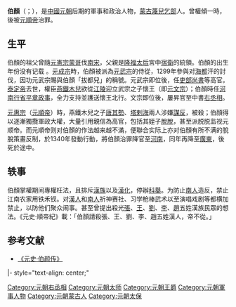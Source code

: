{{Otheruses|伯顏|subject=元末的伯顏|other=其他同名的人物}}
'''伯顏'''（{{mong|m=ᠪᠠᠶᠠᠨ|k=Баян|Ppp=Bayan}}；{{bd|1280年||1340年||catIdx=B伯}}），是[[中國|中國]][[元朝|元朝]]后期的軍事和政治人物，[[蒙古族|蒙古]][[蔑兒乞部|蔑兒乞部]]人。曾權傾一時，後被[[元順帝|元順帝]]治罪。

== 生平 ==
伯顏的祖父曾隨[[元憲宗|元憲宗]][[蒙哥|蒙哥]]伐[[南宋|南宋]]，父親是[[隆福太后|隆福太后]]宮中[[怯薛|宿衛]]的統領。伯顏的出生年份没有记载<!-- 生年无具体记载。如果有新的发现，请提供来源。 -->。[[元成宗|元成宗]]時，伯顏被派為[[元武宗|元武宗]]的侍從，1299年參與对[[海都|海都]]汗的討伐，因功元武宗賜與伯顏「拔都兒」的稱號。元武宗即位後，任[[吏部|吏部]][[尚書|尚書]]等高官。[[泰定帝|泰定帝]]去世，權臣[[燕鐵木兒|燕鐵木兒]]欲從[[江陵|江陵]]迎立武宗之子懷王（即[[元文宗|元文宗]]）；伯顏時任[[河南行省|河南行省]][[平章政事|平章政事]]，全力支持並護送懷王北行。文宗即位後，屢昇官至中書[[右丞相|右丞相]]。

[[元惠宗|元惠宗]]（[[元順帝|元順帝]]）時，燕鐵木兒之子[[唐其勢|唐其勢]]、[[塔剌海|塔剌海]]兩人涉嫌[[謀反|謀反]]，被殺；伯顏得以逐漸獨攬軍政大權，大量引用親信為高官，包括其姪子[[脫脫|脫脫]]，甚至派脱脱监视元顺帝。而元順帝则对伯顏的作法越来越不滿，便聯合实际上亦对伯顏有所不满的脫脫策畫反制，於1340年發動行動，將伯顏治罪降官至[[河南|河南]]，同年再降至[[廣東|廣東]]，後死於途中。

==轶事==
伯顏掌權期间專權枉法，且排斥[[漢族|漢族]]以及[[漢化|漢化]]，停辦[[科舉|科舉]]。为防止[[南人|南人]]造反，禁止江南农家用铁禾钗。对[[漢人_(元朝)|漢人]]和[[南人|南人]]祈神赛社、习学枪棒武术以至演唱戏剧等都横加禁止，以防他们聚众闹事。甚至曾提出殺光[[張姓|張]]、[[王姓|王]]、[[劉姓|劉]]、[[李姓|李]]、[[趙姓|趙]]五姓漢族民眾的想法。《元史·順帝紀》載：「伯顏請殺張、王、劉、李、趙五姓漢人，帝不從。」

== 参考文献 ==
*[http://www.guoxue.com/shibu/24shi/yuanshi/yuas_138.htm 《元史·伯颜传》]{{Wayback|url=http://www.guoxue.com/shibu/24shi/yuanshi/yuas_138.htm |date=20150716004836 }}

{{start box}}
|- style="text-align: center;"
{{s-bef|before=[[燕帖木儿|燕铁木儿]]}}
{{s-ttl|title=[[元朝|元朝]]中书省右丞相|years=1333年—1340年}}
{{s-aft|after=[[马札儿台|马札儿台]]}}
{{end box}}

{{DEFAULTSORT:B}}

[[Category:元朝右丞相|Category:元朝右丞相]]
[[Category:元朝太师|Category:元朝太师]]
[[Category:元朝王爵|Category:元朝王爵]]
[[Category:元朝軍事人物|Category:元朝軍事人物]]
[[Category:元朝蒙古人|Category:元朝蒙古人]]
[[Category:元朝太保|Category:元朝太保]]